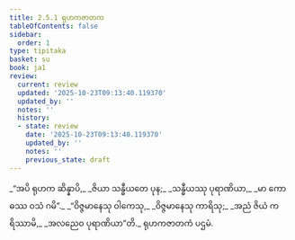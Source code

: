 ```yaml
---
title: 2.5.1 ရုဟကဇာတက
tableOfContents: false
sidebar:
  order: 1
type: tipitaka
basket: su
book: ja1
review:
  current: review
  updated: '2025-10-23T09:13:40.119370'
  updated_by: ''
  notes: ''
  history:
  - state: review
    date: '2025-10-23T09:13:40.119370'
    updated_by: ''
    notes: ''
    previous_state: draft
---
```



<ReviewStatus review={frontmatter.review} showDetails={true} />

<HypothesisAnnotation frontmatter={frontmatter} />

<DynamicBreadcrumb />

<Division number="81" book="ja1" e="ch" v="22" p="50">

<Paragraph number="470" type="verses" book="ja1">
_“အပိ ရုဟက ဆိန္နာပိ,_  
_ဇိယာ သန္ဓီယတေ ပုန;_  
_သန္ဓီယဿု ပုရာဏိယာ,_  
_မာ ကောဓဿ ဝသံ ဂမိ”._  

</Paragraph>

</Division>
<Division number="82" book="ja1" e="ch" v="22" p="50">

<Paragraph number="471" type="verses" book="ja1">
_“ဝိဇ္ဇမာနေသု ဝါကေသု,_  
_ဝိဇ္ဇမာနေသု ကာရိသု;_  
_အညံ ဇိယံ ကရိဿာမိ,_  
_အလညေဝ ပုရာဏိယာ”တိ._  


</Paragraph>
</Division>

<Paragraph number="472" type="center" book="ja1">
ရုဟကဇာတကံ ပဌမံ.
</Paragraph>